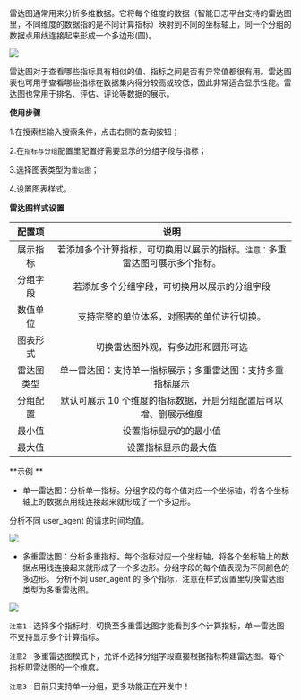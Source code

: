 雷达图通常用来分析多维数据。它将每个维度的数据（智能日志平台支持的雷达图里，不同维度的数据指的是不同计算指标）映射到不同的坐标轴上，同一个分组的数据点用线连接起来形成一个多边形(圆)。

![](https://pandora-kibana.qiniu.com/report/radar_new.png)

雷达图对于查看哪些指标具有相似的值、指标之间是否有异常值都很有用。雷达图表也可用于查看哪些指标在数据集内得分较高或较低，因此非常适合显示性能。雷达图也常用于排名、评估、评论等数据的展示。

**使用步骤**

1.在搜索栏输入搜索条件，点击右侧的查询按钮；

2.在`指标与分组`配置里配置好需要显示的分组字段与指标；

3.选择图表类型为`雷达图`；

4.设置图表样式。

**雷达图样式设置**

|配置项|说明|
|:-:|:-:|
|展示指标|若添加多个计算指标，可切换用以展示的指标。`注意：`多重雷达图可展示多个指标。|
|分组字段|若添加多个分组字段，可切换用以展示的分组字段|
|数值单位|支持完整的单位体系，对图表的单位进行切换。|
|图表形式|切换雷达图外观，有多边形和圆形可选|
|雷达图类型|单一雷达图：支持单一指标展示；多重雷达图：支持多重指标展示|
|分组配置|默认可展示 10 个维度的指标数据，开启分组配置后可以增、删展示维度|
|最小值|设置指标显示的的最小值|
|最大值|设置指标显示的最大值|

**示例 **

* 单一雷达图：分析单一指标。分组字段的每个值对应一个坐标轴，将各个坐标轴上的数据点用线连接起来就形成了一个多边形。

分析不同 user_agent 的请求时间均值。

![](https://pandora-kibana.qiniu.com/report/single-radar.png)

* 多重雷达图：分析多重指标。每个指标对应一个坐标轴，将各个坐标轴上的数据点用线连接起来就形成了一个多边形。分组字段的每个值表现为不同颜色的多边形。
分析不同 user_agent 的 多个指标，注意在样式设置里切换雷达图类型为多重雷达图。

![](https://pandora-kibana.qiniu.com/report/multi_radar1.png)

`注意1：`选择多个指标时，切换至多重雷达图才能看到多个计算指标，单一雷达图不支持显示多个计算指标。

`注意2：`多重雷达图模式下，允许不选择分组字段直接根据指标构建雷达图。每个指标即雷达图的一个维度。

`注意3：`目前只支持单一分组，更多功能正在开发中！

